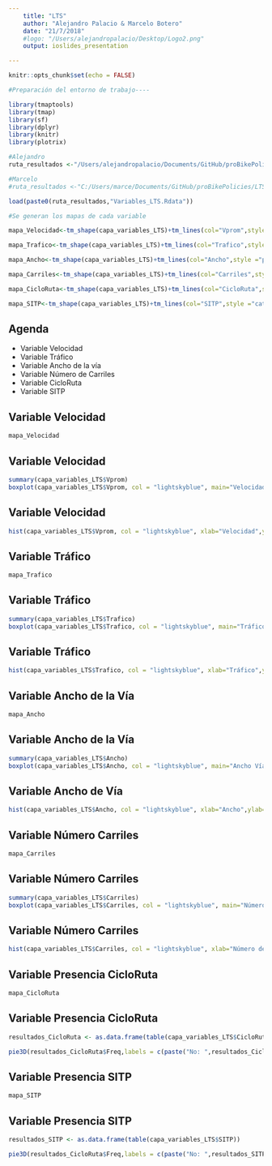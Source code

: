 ```yaml
---
    title: "LTS"
    author: "Alejandro Palacio & Marcelo Botero"
    date: "21/7/2018"
    #logo: "/Users/alejandropalacio/Desktop/Logo2.png"
    output: ioslides_presentation

---
```



```r

knitr::opts_chunk$set(echo = FALSE)

#Preparación del entorno de trabajo----

library(tmaptools)
library(tmap)
library(sf)
library(dplyr)
library(knitr)
library(plotrix)

#Alejandro
ruta_resultados <-"/Users/alejandropalacio/Documents/GitHub/proBikePolicies/LTS/Resultados/"

#Marcelo  
#ruta_resultados <-"C:/Users/marce/Documents/GitHub/proBikePolicies/LTS/Resultados/"

load(paste0(ruta_resultados,"Variables_LTS.Rdata"))

#Se generan los mapas de cada variable

mapa_Velocidad<-tm_shape(capa_variables_LTS)+tm_lines(col="Vprom",style ="pretty" ,scale=5 ,palette = "Reds" ,title.col ="Velocidad Promedio", popup.vars = TRUE)+tmap_mode("view")+tm_view(alpha = 1, basemaps = "OpenStreetMap.BlackAndWhite")

mapa_Trafico<-tm_shape(capa_variables_LTS)+tm_lines(col="Trafico",style ="pretty" ,scale=5 ,palette = "YlOrRd" ,title.col ="Tráfico", popup.vars = TRUE)+tmap_mode("view")+tm_view(alpha = 1, basemaps = "OpenStreetMap.BlackAndWhite")

mapa_Ancho<-tm_shape(capa_variables_LTS)+tm_lines(col="Ancho",style ="pretty" ,scale=5 ,palette = "BuGn" ,title.col ="Ancho de la Vía", popup.vars = TRUE)+tmap_mode("view")+tm_view(alpha = 1, basemaps = "OpenStreetMap.BlackAndWhite")

mapa_Carriles<-tm_shape(capa_variables_LTS)+tm_lines(col="Carriles",style ="cat" ,scale=5 ,palette = "PuRd" ,title.col ="Número de Carriles", popup.vars = TRUE)+tmap_mode("view")+tm_view(alpha = 1, basemaps = "OpenStreetMap.BlackAndWhite")

mapa_CicloRuta<-tm_shape(capa_variables_LTS)+tm_lines(col="CicloRuta",style ="cat" ,scale=5 ,palette ="-Set1",title.col ="Presencia de Cicloruta", popup.vars = TRUE)+tmap_mode("view")+tm_view(alpha = 1, basemaps = "OpenStreetMap.BlackAndWhite")

mapa_SITP<-tm_shape(capa_variables_LTS)+tm_lines(col="SITP",style ="cat" ,scale=5 ,palette ="-Set1",title.col ="Presencia de SITP", textNA = "No", colorNA = "Red")+tmap_mode("view")+tm_view(alpha = 1, basemaps = "OpenStreetMap.BlackAndWhite")

```

## Agenda

- Variable Velocidad
- Variable Tráfico
- Variable Ancho de la vía
- Variable Número de Carriles
- Variable CicloRuta
- Variable SITP


## Variable Velocidad

```r

mapa_Velocidad

```

## Variable Velocidad

```r

summary(capa_variables_LTS$Vprom)
boxplot(capa_variables_LTS$Vprom, col = "lightskyblue", main="Velocidad", ylab="Velocidad (km/h)")

```

## Variable Velocidad

```r

hist(capa_variables_LTS$Vprom, col = "lightskyblue", xlab="Velocidad",ylab="Frecuencia", main = "Histograma Velocidad Promedio") 

```

## Variable Tráfico

```r

mapa_Trafico

```

## Variable Tráfico

```r

summary(capa_variables_LTS$Trafico)
boxplot(capa_variables_LTS$Trafico, col = "lightskyblue", main="Tráfico", ylab="Índice Tráfico")

```

## Variable Tráfico

```r

hist(capa_variables_LTS$Trafico, col = "lightskyblue", xlab="Tráfico",ylab="Frecuencia", main = "Histograma Tráfico") 

```

## Variable Ancho de la Vía

```r

mapa_Ancho

```

## Variable Ancho de la Vía

```r

summary(capa_variables_LTS$Ancho)
boxplot(capa_variables_LTS$Ancho, col = "lightskyblue", main="Ancho Vía", ylab="Ancho (m)")

```

## Variable Ancho de Vía

```r

hist(capa_variables_LTS$Ancho, col = "lightskyblue", xlab="Ancho",ylab="Frecuencia", main = "Histograma Ancho de la Vía") 

```

## Variable Número Carriles

```r

mapa_Carriles

```

## Variable Número Carriles

```r

summary(capa_variables_LTS$Carriles)
boxplot(capa_variables_LTS$Carriles, col = "lightskyblue", main="Número de Carriles", ylab="Número de Carriles")

```

## Variable Número Carriles

```r

hist(capa_variables_LTS$Carriles, col = "lightskyblue", xlab="Número de Carriles",ylab="Frecuencia", main = "Histograma Número de Carriles") 

```

## Variable Presencia CicloRuta

```r

mapa_CicloRuta

```

## Variable Presencia CicloRuta

```r
resultados_CicloRuta <- as.data.frame(table(capa_variables_LTS$CicloRuta))
```

```r

pie3D(resultados_CicloRuta$Freq,labels = c(paste("No: ",resultados_CicloRuta$Freq[1]),paste("Si: ",resultados_CicloRuta$Freq[2])))

```

## Variable Presencia SITP

```r

mapa_SITP

```

## Variable Presencia SITP

```r
resultados_SITP <- as.data.frame(table(capa_variables_LTS$SITP))
```

```r

pie3D(resultados_CicloRuta$Freq,labels = c(paste("No: ",resultados_SITP$Freq[1]),paste("Si: ",resultados_SITP$Freq[2])))

```

